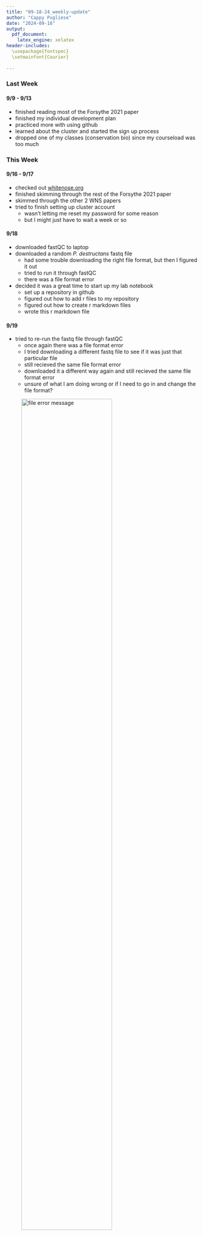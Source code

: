 ```yaml
---
title: "09-18-24_weekly-update"
author: "Cappy Pugliese"
date: "2024-09-18"
output:
  pdf_document:
    latex_engine: xelatex
header-includes:
  \usepackage{fontspec}
  \setmainfont{Courier}
  
---
```


### Last Week
#### 9/9 - 9/13
- finished reading most of the Forsythe 2021 paper
- finished my individual development plan
- practiced more with using github
- learned about the cluster and started the sign up process
- dropped one of my classes (conservation bio) since my courseload was too much

### This Week
#### 9/16 - 9/17
- checked out [whitenose.org](https://www.whitenosesyndrome.org/)
- finished skimming through the rest of the Forsythe 2021 paper
- skimmed through the other 2 WNS papers
- tried to finish setting up cluster account
  - wasn't letting me reset my password for some reason
  - but I might just have to wait a week or so
  
#### 9/18
- downloaded fastQC to laptop
- downloaded a random _P. destructans_ fastq file
  - had some trouble downloading the right file format, but then I figured it out
  - tried to run it through fastQC
  - there was a file format error
- decided it was a great time to start up my lab notebook
  - set up a repository in github
  - figured out how to add r files to my repository
  - figured out how to create r markdown files
  - wrote this r markdown file
  
#### 9/19
- tried to re-run the fastq file through fastQC
  - once again there was a file format error
  - I tried downloading a different fastq file to see if it was just that particular file
  - still recieved the same file format error
  - downloaded it a different way again and still recieved the same file format error
  - unsure of what I am doing wrong or if I need to go in and change the file format?

![file error message](images/fastq-file-error-message_09-19-24.png){width=75%}

- watched some [xanadu intro videos](https://github.com/CBC-UCONN/CBC_Docs/wiki/Intro-to-Xanadu-Videos)
  - learned how to use the terminal to sign into the head computer
  - was able to successfully sign in and out of the cluster using the command line

